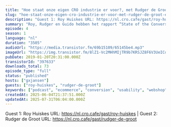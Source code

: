 ```yaml
---
title: "Hoe staat onze eigen CRO industrie er voor?, met Rudger de Groot en Roy Huiskes"
slug: "hoe-staat-onze-eigen-cro-industrie-er-voor-met-rudger-de-groot-en-roy-huiskes"
description: "Guest 1: Roy Huiskes URL: https://nl.cro.cafe/gast/roy-huiskes | Guest 2: Rudger de Groot URL: https://nl.cro.cafe/gast/rudger-de-groot"
summary: "Roy, Rudger en Guido hebben het rapport “State of the Conversion Optimization Industry 2018” gelezen dat ConversionXL afgelopen december voor het 3e jaar op rij heeft uitgebracht. Hierin staan de resultaten van een vragenlijst met 26 vragen die is ingevuld door ruim 700 mensen wereldwijd en dat rapport gaan we in deze aflevering ontleden. We bespreken dit rapport en zijn (heel) kritisch over de staat van onze eigen CRO industry."
episode: 4
season: 1
language: "nl"
duration: "3505"
audioUrl: "https://media.transistor.fm/69b15109/65145be4.mp3"
imageUrl: "https://img.transistor.fm/8lZ1-Vc2MHhMIjTR9b7KRSJZ8F6V3UeICdq_TvrwAi8/rs:fill:0:0:1/w:1400/h:1400/q:60/mb:500000/aHR0cHM6Ly9pbWct/dXBsb2FkLXByb2R1/Y3Rpb24udHJhbnNp/c3Rvci5mbS85MjAy/OWNjNTJmNGJlYmFl/NmU1MDk0YWUyYTE2/NDNjZS5qcGVn.webp"
pubDate: 2019-01-20T20:31:00.000Z
transistorId: "397633"
downloads_total: 73
episode_type: "full"
status: "published"
hosts: ["gxjansen"]
guests: ["roy-huiskes", "rudger-de-groot"]
keywords: ["podcast", "ecommerce", "conversion", "usability", "webshop", "english"]
createdAt: 2025-06-04T21:37:51.000Z
updatedAt: 2025-07-31T06:04:00.000Z
---
```


Guest 1: Roy Huiskes URL: https://nl.cro.cafe/gast/roy-huiskes | Guest 2: Rudger de Groot URL: https://nl.cro.cafe/gast/rudger-de-groot
